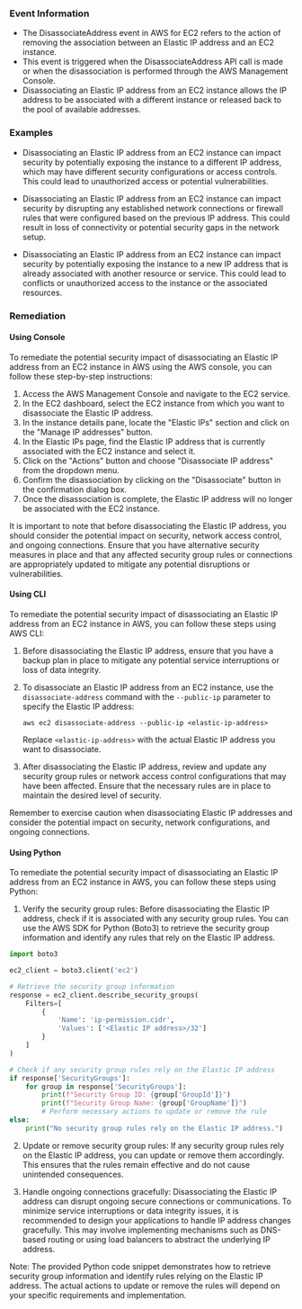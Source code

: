 
### Event Information

- The DisassociateAddress event in AWS for EC2 refers to the action of removing the association between an Elastic IP address and an EC2 instance.
- This event is triggered when the DisassociateAddress API call is made or when the disassociation is performed through the AWS Management Console.
- Disassociating an Elastic IP address from an EC2 instance allows the IP address to be associated with a different instance or released back to the pool of available addresses.


### Examples

- Disassociating an Elastic IP address from an EC2 instance can impact security by potentially exposing the instance to a different IP address, which may have different security configurations or access controls. This could lead to unauthorized access or potential vulnerabilities.

- Disassociating an Elastic IP address from an EC2 instance can impact security by disrupting any established network connections or firewall rules that were configured based on the previous IP address. This could result in loss of connectivity or potential security gaps in the network setup.

- Disassociating an Elastic IP address from an EC2 instance can impact security by potentially exposing the instance to a new IP address that is already associated with another resource or service. This could lead to conflicts or unauthorized access to the instance or the associated resources.

### Remediation

#### Using Console

To remediate the potential security impact of disassociating an Elastic IP address from an EC2 instance in AWS using the AWS console, you can follow these step-by-step instructions:

1. Access the AWS Management Console and navigate to the EC2 service.
2. In the EC2 dashboard, select the EC2 instance from which you want to disassociate the Elastic IP address.
3. In the instance details pane, locate the "Elastic IPs" section and click on the "Manage IP addresses" button.
4. In the Elastic IPs page, find the Elastic IP address that is currently associated with the EC2 instance and select it.
5. Click on the "Actions" button and choose "Disassociate IP address" from the dropdown menu.
6. Confirm the disassociation by clicking on the "Disassociate" button in the confirmation dialog box.
7. Once the disassociation is complete, the Elastic IP address will no longer be associated with the EC2 instance.

It is important to note that before disassociating the Elastic IP address, you should consider the potential impact on security, network access control, and ongoing connections. Ensure that you have alternative security measures in place and that any affected security group rules or connections are appropriately updated to mitigate any potential disruptions or vulnerabilities.

#### Using CLI

To remediate the potential security impact of disassociating an Elastic IP address from an EC2 instance in AWS, you can follow these steps using AWS CLI:

1. Before disassociating the Elastic IP address, ensure that you have a backup plan in place to mitigate any potential service interruptions or loss of data integrity.

2. To disassociate an Elastic IP address from an EC2 instance, use the `disassociate-address` command with the `--public-ip` parameter to specify the Elastic IP address:

   ```
   aws ec2 disassociate-address --public-ip <elastic-ip-address>
   ```

   Replace `<elastic-ip-address>` with the actual Elastic IP address you want to disassociate.

3. After disassociating the Elastic IP address, review and update any security group rules or network access control configurations that may have been affected. Ensure that the necessary rules are in place to maintain the desired level of security.

Remember to exercise caution when disassociating Elastic IP addresses and consider the potential impact on security, network configurations, and ongoing connections.

#### Using Python

To remediate the potential security impact of disassociating an Elastic IP address from an EC2 instance in AWS, you can follow these steps using Python:

1. Verify the security group rules: Before disassociating the Elastic IP address, check if it is associated with any security group rules. You can use the AWS SDK for Python (Boto3) to retrieve the security group information and identify any rules that rely on the Elastic IP address.

```python
import boto3

ec2_client = boto3.client('ec2')

# Retrieve the security group information
response = ec2_client.describe_security_groups(
    Filters=[
        {
            'Name': 'ip-permission.cidr',
            'Values': ['<Elastic IP address>/32']
        }
    ]
)

# Check if any security group rules rely on the Elastic IP address
if response['SecurityGroups']:
    for group in response['SecurityGroups']:
        print(f"Security Group ID: {group['GroupId']}")
        print(f"Security Group Name: {group['GroupName']}")
        # Perform necessary actions to update or remove the rule
else:
    print("No security group rules rely on the Elastic IP address.")
```

2. Update or remove security group rules: If any security group rules rely on the Elastic IP address, you can update or remove them accordingly. This ensures that the rules remain effective and do not cause unintended consequences.

3. Handle ongoing connections gracefully: Disassociating the Elastic IP address can disrupt ongoing secure connections or communications. To minimize service interruptions or data integrity issues, it is recommended to design your applications to handle IP address changes gracefully. This may involve implementing mechanisms such as DNS-based routing or using load balancers to abstract the underlying IP address.

Note: The provided Python code snippet demonstrates how to retrieve security group information and identify rules relying on the Elastic IP address. The actual actions to update or remove the rules will depend on your specific requirements and implementation.

